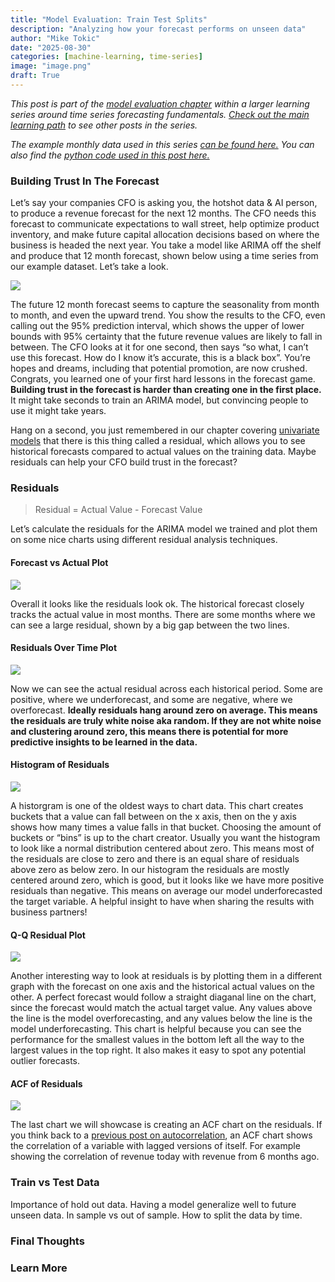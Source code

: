 ```yaml
---
title: "Model Evaluation: Train Test Splits"
description: "Analyzing how your forecast performs on unseen data"
author: "Mike Tokic"
date: "2025-08-30"
categories: [machine-learning, time-series]
image: "image.png"
draft: True
---
```


*This post is part of the [model evaluation chapter](https://mftokic.github.io/posts/2025-05-13-ts-fundamentals-model-evaluation/) within a larger learning series around time series forecasting fundamentals. [Check out the main learning path](https://mftokic.github.io/posts/2024-09-25-ts-fundamentals/) to see other posts in the series.* 

*The example monthly data used in this series [can be found here.](https://github.com/mftokic/mftokic.github.io/blob/main/posts/2024-10-02-ts-fundamentals-whats-a-time-series/example_ts_data.csv) You can also find the [python code used in this post here.](https://github.com/mftokic/mftokic.github.io/blob/main/notebooks/2025-05-30-ts-fundamentals-model-evaluation-train-test-split.ipynb)*

### Building Trust In The Forecast

Let's say your companies CFO is asking you, the hotshot data & AI person, to produce a revenue forecast for the next 12 months. The CFO needs this forecast to communicate expectations to wall street, help optimize product inventory, and make future capital allocation decisions based on where the business is headed the next year. You take a model like ARIMA off the shelf and produce that 12 month forecast, shown below using a time series from our example dataset. Let's take a look. 

![](./chart1.png)

The future 12 month forecast seems to capture the seasonality from month to month, and even the upward trend. You show the results to the CFO, even calling out the 95% prediction interval, which shows the upper of lower bounds with 95% certainty that the future revenue values are likely to fall in between. The CFO looks at it for one second, then says "so what, I can't use this forecast. How do I know it's accurate, this is a black box". You're hopes and dreams, including that potential promotion, are now crushed. Congrats, you learned one of your first hard lessons in the forecast game. **Building trust in the forecast is harder than creating one in the first place.** It might take seconds to train an ARIMA model, but convincing people to use it might take years. 

Hang on a second, you just remembered in our chapter covering [univariate models](https://mftokic.github.io/posts/2025-03-24-ts-fundamentals-univariate-models/) that there is this thing called a residual, which allows you to see historical forecasts compared to actual values on the training data. Maybe residuals can help your CFO build trust in the forecast? 

### Residuals

> Residual = Actual Value - Forecast Value

Let's calculate the residuals for the ARIMA model we trained and plot them on some nice charts using different residual analysis techniques. 

#### Forecast vs Actual Plot

![](./chart2.png)

Overall it looks like the residuals look ok. The historical forecast closely tracks the actual value in most months. There are some months where we can see a large residual, shown by a big gap between the two lines.

#### Residuals Over Time Plot

![](./chart3.png)

Now we can see the actual residual across each historical period. Some are positive, where we underforecast, and some are negative, where we overforecast. **Ideally residuals hang around zero on average. This means the residuals are truly white noise aka random. If they are not white noise and clustering around zero, this means there is potential for more predictive insights to be learned in the data.**

#### Histogram of Residuals

![](./chart4.png)

A historgram is one of the oldest ways to chart data. This chart creates buckets that a value can fall between on the x axis, then on the y axis shows how many times a value falls in that bucket. Choosing the amount of buckets or "bins" is up to the chart creator. Usually you want the histogram to look like a normal distribution centered about zero. This means most of the residuals are close to zero and there is an equal share of residuals above zero as below zero. In our histogram the residuals are mostly centered around zero, which is good, but it looks like we have more positive residuals than negative. This means on average our model underforecasted the target variable. A helpful insight to have when sharing the results with business partners!

#### Q-Q Residual Plot

![](./chart5.png)

Another interesting way to look at residuals is by plotting them in a different graph with the forecast on one axis and the historical actual values on the other. A perfect forecast would follow a straight diaganal line on the chart, since the forecast would match the actual target value. Any values above the line is the model overforecasting, and any values below the line is the model underforecasting. This chart is helpful because you can see the performance for the smallest values in the bottom left all the way to the largest values in the top right. It also makes it easy to spot any potential outlier forecasts. 

#### ACF of Residuals

![](./chart5.png)

The last chart we will showcase is creating an ACF chart on the residuals. If you think back to a [previous post on autocorrelation](https://mftokic.github.io/posts/2024-11-12-ts-fundamentals-autocorrelation/), an ACF chart shows the correlation of a variable with lagged versions of itself. For example showing the correlation of revenue today with revenue from 6 months ago.  

### Train vs Test Data

Importance of hold out data. Having a model generalize well to future unseen data. In sample vs out of sample. How to split the data by time.  

### Final Thoughts

### Learn More